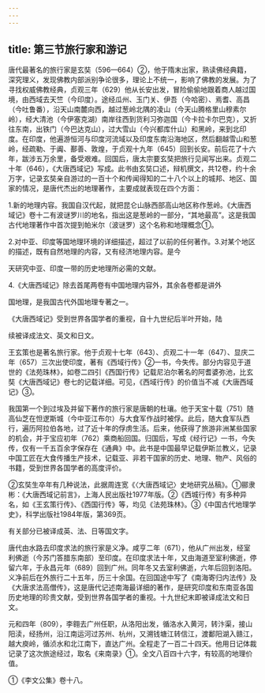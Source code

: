 ```yaml
---
---
---
```

title: 第三节旅行家和游记
---



唐代最著名的旅行家是玄奘（596—664）②，他于隋末出家，熟读佛经典籍，深究理义，发现佛教内部派别争论很多，理论上不统一，影响了佛教的发展。为了寻找权威佛教经典，贞观三年（629）他从长安出发，冒险偷偷地跟着商人越过国境，由西域去天竺（今印度）。途经瓜州、玉门关、伊吾（今哈密）、焉耆、高昌（今吐鲁番），沿天山南麓向西，越过葱岭北隅的凌山（今天山腾格里山穆素尔岭），经大清池（今伊塞克湖）南岸往西到货利习弥迦国（今卡拉卡尔巴克），又折往东南，出铁门（今巴达克山），过大雪山（今兴都库什山）和黑岭，来到北印度。在印度，他遍游恒河与印度河流域以及印度东南沿海地区，然后翻越雪山和葱岭，经疏勒、于阗、鄯善、敦煌，于贞观十九年（645）回到长安。前后花了十六年，跋涉五万余里，备受艰难。回国后，唐太宗要玄奘把旅行见闻写出来。贞观二十年（646），《大唐西域记》写成。此书由玄奘口述，辩机撰文，共12卷，约十余万字，记录玄奘亲自游过的一百十个和传闻得知的二十八个以上的城邦、地区、国家的情况，是唐代杰出的地理著作，主要成就表现在四个方面：

1.新的地理内容。我国自汉代起，就把昆仑山脉西部高山地区称作葱岭。《大唐西域记》卷十二有波谜罗川的地名，指出这是葱岭的一部分，“其地最高”。这是我国古代地理著作中首次提到帕米尔（波谜罗）这个名称和地理概念①。

2.对中亚、印度等国地理环境的详细描述，超过了以前的任何著作。3.对某个地区的描述，既有自然地理的内容，又有经济地理内容。是今

天研究中亚、印度一带的历史地理所必需的文献。

4.《大唐西域记》除去首尾两卷有中国地理内容外，其余各卷都是讲外

国地理，是我国古代外国地理专著之一。

《大唐西域记》受到世界各国学者的重视，自十九世纪后半叶开始，陆

续被译成法文、英文和日文。

王玄策也是著名旅行家。他于贞观十七年（643）、贞观二十一年（647）、显庆二年（657）三次出使印度，著有《西域行传》②一书，今失传。部分内容见于道世的《法苑珠林》，如卷二四引《西国行传》记载尼泊尔著名的阿耆婆弥池，比玄奘《大唐西域记》卷七的记载详细。可见，《西域行传》的价值当不减《大唐西域记》③。

我国第一个到过埃及并留下著作的旅行家是唐朝的杜瓖。他于天宝十载（751）随高仙芝在怛逻斯城（今中亚江布尔）与大食军作战时被俘。此后，随大食军队西行，遍历阿拉伯各地，过了近十年的俘虏生活。后来，他获得了旅游非洲某些国家的机会，并于宝应初年（762）乘商船回国。归国后，写成《经行记》一书，今失传，仅有一千五百余字保存在《通典》中。此书是中国最早记载伊斯兰教义，记录中国工匠在大食传播生产技术，记载亚、非若干国家的历史、地理、物产、风俗的书籍，受到世界各国学者的高度评价。

②玄奘生卒年有几种说法，此据周连宽《〈大唐西域记〉史地研究丛稿》。①郦隶彬：《大唐西域记前言》，上海人民出版社1977年版。②《西城行传》有多种异名，如《王玄策行传》、《西国行传》等，均见《法苑珠林》。③《中国古代地理学史》，科学出版社1984年版，第369页。

有关部分已被译成英、法、日等国文字。

唐代由水路去印度求法的旅行家是义净。咸亨二年（671），他从广州出发，经室利佛逝（今苏门答腊东南部）至印度。在印度求法十年，又由海道至室利佛逝，停留六年，于永昌元年（689）回到广州。同年冬又去室利佛逝，六年后回到洛阳。义净前后在外旅行二十五年，历三十余国。在回国途中写了《南海寄归内法传》及《大唐求法高僧传》，这是唐代记述南海最详细的著作，是研究印度和东南亚各国历史地理的珍贵文献，受到世界各国学者的重视。十九世纪末即被译成法文和日文。

元和四年（809），李翱去广州任职，从洛阳出发，循洛水入黄河，转汴渠，接山阳渎，经扬州，沿江南运河过苏州、杭州，又溯钱塘江转信江，渡鄱阳湖入赣江，越大庾岭，循浈水和北江南下，直达广州。全程走了一百二十四天。他用日记体裁记录了这次旅途经过，取名《来南录》①。全文八百四十六字，有较高的地理价值。

①《李文公集》卷十八。